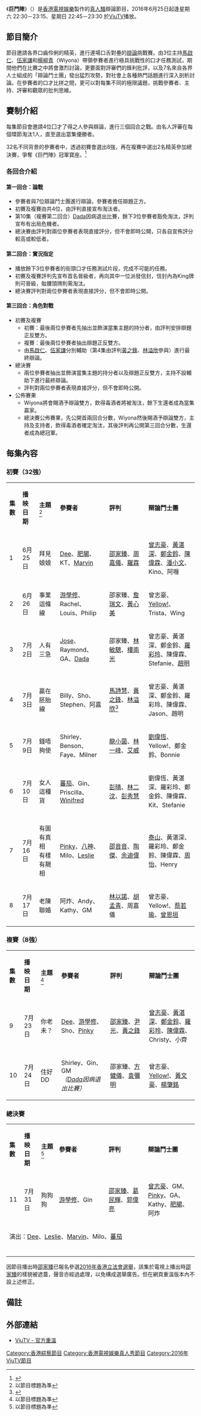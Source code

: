 {{不是|龍門陣}}
{{電視節目資訊框
| 名稱         = 巨門陣
| 原名         = '''''{{lang|en|Agora}}'''''
| 圖片         = Agora ViuTV.jpg
| 圖說         = 
| 類型         = [[綜藝|綜藝]]、[[真人騷|真人騷]]、辯論節目
| 原創         = 
| 發展         = 
| 導演         = 
| 主持         = [[馬啟仁|馬啟仁]]、[[伍家謙|伍家謙]]、[[楊柳青|楊柳青]]
| 配音         = 
| 旁白         = [[駱振偉|駱振偉]]
| 主題曲       = 
| 片頭曲       = 
| 片尾曲       = 
| 作曲         = 
| 國家         = {{HKG}}
| 語言         = [[粵語|粵語]]
| 季數         = 
| 集數         = 11
| 每集列表     = 
| 執行製片     = 
| 製片人       = 
| 監製         = J
| 副製片人     = 
| 共同製片人   = 
| 編導         = 
| 編審         = [[劉美琪|劉美琪]]
| 剪輯         = 
| 外景         = {{HKG}}
| 機位         = 
| 製作公司     = [[香港電視娛樂|香港電視娛樂]]
| 每集長       = 第1－10集：45分鐘（連廣告）<br>第11集（總決賽）：60分鐘（連廣告）
| 電視台       = [[ViuTV|ViuTV]]
| 視頻制式     = [[高清電視|高清電視]] [[1080i|1080i]]
| 音頻制式     = 
| 首播國家     = {{HKG}}
| 開始         = 2016年6月25日
| 結束         = 7月31日
| 播出時間     = '''首播：'''<br>6月25日 22:45－23:30<br>'''常規播放：'''6月26日起<br>逢星期六 22:30－23:15<br>逢星期日 22:45－23:30<br>7月24日 22:30－23:15<br>7月30日 暫停播映<br>'''總決賽：'''<br>7月31日 22:30－23:30
| 晚於         = 
| 早於         = 
| 官方網站     = http://viu.tv/encore/agora 
}}

《'''巨門陣'''》（{{lang-en|'''Agora'''}}）是[[香港電視娛樂|香港電視娛樂]]製作的[[真人騷|真人騷]]辯論節目，2016年6月25日起逢星期六 22:30－23:15、星期日 22:45－23:30 於[[ViuTV|ViuTV]]播放。

==節目簡介==
節目邀請各界口齒伶俐的精英，進行連場口舌對壘的[[辯論|辯論]]挑戰賽。由3位主持[[馬啟仁|馬啟仁]]、[[伍家謙|伍家謙]]和[[楊柳青|楊柳青]]（Wiyona）帶領參賽者進行極具挑戰性的口才任務測試，期間他們在比賽之中將會激烈討論，更要面對評審們的鋒利批評，以及7名來自各界人士組成的「辯論鬥士團」發出猛烈攻勢，對社會上各種熱門話題進行深入剖析討論。在參賽者的口才比拼之間，更可以對每集不同的極限議題，挑戰參賽者、主持、評審和觀眾的批判思維。

==賽制介紹==
每集節目會邀請4位囗才了得之人參與辯論，進行三個回合之戰。由名人評審在每個環節淘汰1人，直至選出當集優勝者。

32名不同背景的參賽者中，透過初賽會選出8強，再在複賽中選出2名精英參加總決賽，爭奪《巨門陣》冠軍寶座。<ref>{{Cite web |url=http://www.viu.tv/readtv/hau-sui-doh-gwoh-cha-bing-jai-faan-gik-jin--juet-saat-hau-gei-daai-luen-dau |title=【口水多過茶】兵仔反擊戰 ﹗絕殺口技大亂鬥 |access-date=2016-06-25 |archive-date=2017-01-14 |archive-url=https://web.archive.org/web/20170114093551/http://www.viu.tv/readtv/hau-sui-doh-gwoh-cha-bing-jai-faan-gik-jin--juet-saat-hau-gei-daai-luen-dau |dead-url=no }}</ref>

===各回合介紹===

==== 第一回合：論戰 ====
*參賽者與7位辯論鬥士團進行辯論，參賽者擔任辯題正方。
*初賽及複賽由共4位，由評判直接宣布淘汰者。
*第10集（複賽第二回合）[[盧頌之|Dada]]因病退出比賽，餘下3位參賽者豁免淘汰，評判宣布有出局危機者。
*總決賽由評判對兩位參賽者表現直接評分，但不會即時公開，只各自宣佈評分較高或較低者。

==== 第二回合：實況指定 ====
*播放餘下3位參賽者的街頭口才任務測試片段，完成不可能的任務。
*初賽及複賽評判先宣布首名晉級者，再向其中一位派發信封，信封內為King牌則可晉級，骷髏頭牌則需淘汰。
*總決賽評判對兩位參賽者表現直接評分，但不會即時公開。

==== 第三回合：角色對戰 ====
*初賽及複賽
** 初賽：最後兩位參賽者先抽出並飾演當集主題的持分者，由評判安排辯題正反雙方。
** 複賽：最後兩位參賽者抽出辯題正反雙方。
** 由[[馬啟仁|馬啟仁]]、[[伍家謙|伍家謙]]分別輔助（第4集由評判[[黃之鋒|黃之鋒]]、[[林溢欣|林溢欣]]參與）進行最終辯論。
*總決賽
** 兩位參賽者抽出並飾演當集主題的持分者以及辯題正反雙方，主持不設輔助下進行最終辯論。
** 評判對兩位參賽者表現直接評分，但不會即時公開。
*公佈賽果
** Wiyona將會賜酒予辯論雙方，飲得毒酒者將被淘汰，餘下生還者成為當集贏家。
** 總決賽公佈賽果，先公開首兩回合分數，Wiyona然後賜酒予辯論雙方，主持及支持者，飲得毒酒者確定淘汰，其後評判再公開第三回合分數，生還者成為總冠軍。

== 每集內容 ==
=== 初賽（32強）===
{|class="wikitable" style="text-align:center"
|- style="background:cornflowerblue; color:white"
|style="width:3%"|'''集數'''
|style="width:7.5%"|'''播映日期'''
|style="width:8%"|'''主題'''<ref name=title>以節目標題為準</ref>
|style="width:22%"|'''參賽者'''
|style="width:17.5%"|'''評判'''
|style="width:22%"|'''辯論鬥士團'''
|-
| 1 || 6月25日 || 拜見娘娘 || [[何啟華|Dee]]、[[徐浩昌|肥腸]]、KT、[[林雋樂|Marvin]] || [[邵家臻|邵家臻]]、[[周嘉儀|周嘉儀]]、[[羅霖|羅霖]] || [[曾志豪_(主持人)|曾志豪]]、[[黃湛深|黃湛深]]、[[鄭金鈴|鄭金鈴]]、[[陳偉霖|陳偉霖]]、[[潘小文|潘小文]]、Kino、阿喱
|-
| 2 || 6月26日 || 事業這條線 || [[游學修|游學修]]、Rachel、Louis、Philip || 邵家臻、[[詹瑞文|詹瑞文]]、[[黃心美|黃心美]] || 曾志豪、[[Yellow!|Yellow!]]、Trista、Wing
|-
| 3 || 7月2日 || 人有三急 || [[戴顯揚|Jose]]、Raymond、GA、[[盧頌之|Dada]] || 邵家臻、[[林敏驄|林敏驄]]、[[樓南光|樓南光]] || 曾志豪、黃湛深、鄭金鈴、[[羅彩玲|羅彩玲]]、陳偉霖、Stefanie、[[趙明|趙明]]
|-
| 4 || 7月3日 || 贏在胚胎線 || Billy、Sho、Stephen、阿嘉 || [[馬詩慧|馬詩慧]]、[[黃之鋒|黃之鋒]]、[[林溢欣|林溢欣]]<ref>{{Cite web |url=http://viu.tv/readtv/bian-cai-da-kao-yan-lin-yi-xin-vs-huang-zhi-feng |title=辯才大考驗！林溢欣 VS 黃之鋒 |access-date=2018-01-26 |archive-date=2018-08-14 |archive-url=https://web.archive.org/web/20180814103652/http://viu.tv/readtv/bian-cai-da-kao-yan-lin-yi-xin-vs-huang-zhi-feng |dead-url=no }}</ref> || 曾志豪、黃湛深、鄭金鈴、羅彩玲、陳偉霖、Jason、趙明
|-
| 5 || 7月9日 || 錢唔夠使 || Shirley、Benson、Faye、Milner || [[龍小菌|龍小菌]]、[[林一峰|林一峰]]、[[艾威|艾威]] || [[劉偉恆|劉偉恆]]、Yellow!、鄭金鈴、Bonnie
|-
| 6 || 7月10日 || 女人這種貨 || [[尤志豪|蕃茄]]、Gin、Priscilla、[[鄭穎翹|Winifred]] || [[彭晴|彭晴]]、[[林二汶|林二汶]]、[[彭秀慧|彭秀慧]] || 劉偉恆、黃湛深、羅彩玲、鄭金鈴、陳偉霖、Kit、Stefanie
|-
| 7 || 7月16日 || 有圖有真相　有樣有靚相 || [[羅沛琪|Pinky]]、[[吳啟揚|八神]]、Milo、[[甄子程|Leslie]] || [[邵音音|邵音音]]、[[陶傑|陶傑]]、[[余迪偉|余迪偉]] || [[泰山_(電台DJ)|泰山]]、黃湛深、羅彩玲、鄭金鈴、陳偉霖、[[周怡_(SNH48)|周怡]]、Henry
|-
| 8 || 7月17日 || 老陳聯婚 || 阿炸、Andy、Kathy、GM || [[林以諾|林以諾]]、[[胡孟青|胡孟青]]、周嘉儀 || 曾志豪、Yellow!、[[蔡若瑜|蔡若瑜]]、[[曾恩垣|曾恩垣]]
|}

=== 複賽（8強）===
{|class="wikitable" style="text-align:center"
|- style="background:cornflowerblue; color:white"
|style="width:3%"|'''集數'''
|style="width:7.5%"|'''播映日期'''
|style="width:8%"|'''主題'''<ref name=title>以節目標題為準</ref>
|style="width:22%"|'''參賽者'''
|style="width:17.5%"|'''評判'''
|style="width:22%"|'''辯論鬥士團'''
|-
| 9 || 7月23日 || 你老未？ || [[何啟華|Dee]]、[[游學修|游學修]]、Sho、[[羅沛琪|Pinky]] || [[邵家臻|邵家臻]]、[[尹光|尹光]]、[[黃之鋒|黃之鋒]] || [[曾志豪_(主持人)|曾志豪]]、[[黃湛深|黃湛深]]、[[鄭金鈴|鄭金鈴]]、[[羅彩玲|羅彩玲]]、[[陳偉霖|陳偉霖]]、Christy、小齊
|-
| 10 || 7月24日 || 住好DD || Shirley、Gin、GM <br>''（[[盧頌之|Dada]]因病退出比賽）'' || 邵家臻、[[方健儀|方健儀]]、[[袁彌明|袁彌明]] || 曾志豪、[[Yellow!|Yellow!]]、[[黃文豪|黃文豪]]、[[楊肇銘|楊肇銘]]
|}

=== 總決賽 ===
{|class="wikitable" style="text-align:center"
|- style="background:cornflowerblue; color:white"
|style="width:3%"|'''集數'''
|style="width:7.5%"|'''播映日期'''
|style="width:8%"|'''主題'''<ref name=title>以節目標題為準</ref>
|style="width:22%"|'''參賽者'''
|style="width:17.5%"|'''評判'''
|style="width:22%"|'''辯論鬥士團'''
|-
| 11 || 7月31日 || 狗狗狗 || [[游學修|游學修]]、Gin || [[邵家臻|邵家臻]]{{ref|note|[A]}}、[[葛民輝|葛民輝]]、[[郭偉亮|郭偉亮]]|| [[曾志豪_(主持人)|曾志豪]]、GM、[[羅沛琪|Pinky]]、GA、Kathy、[[徐浩昌|肥腸]]、阿炸
|-
|colspan="6"| 演出：[[何啟華|Dee]]、[[甄子程|Leslie]]、[[林雋樂|Marvin]]、Milo、[[尤志豪|蕃茄]]
|-
|colspan="6"| {{HideH|結果}} {{winners-other|巨門陣總冠軍| |[[游學修|游學修]] | 1 }} {{HideF}}
|}
{{note|note|A}} 因節目播出時[[邵家臻|邵家臻]]已報名參選[[2016年香港立法會選舉|2016年香港立法會選舉]]，該集於電視上播出時[[邵家臻|邵家臻]]的樣貌被遮蓋，聲音亦經過處理，以免構成選舉廣告。但在網頁重溫版本內不設上述修正。

== 備註 ==
{{noteFoot}}
{{reflist}}

== 外部連結 ==
* [http://viu.tv/encore/agora ViuTV - 官方重溫] {{Wayback|url=http://viu.tv/encore/agora |date=20180720200116 }}

{{電視節目的變遷
|電視台={{HKG}} [[ViuTV|ViuTV]]
|播放檔次=星期六 22:30－23:15 星期日 22:45－23:30<br>6月25日 22:45－23:30<br>7月24日 22:30－23:15<br>7月30日 暫停播映<br>7月31日 22:30－23:30
|節目名稱= 巨門陣<br>(2016年6月25日－7月31日)
|上一節目= [[同2047特首上學去|同2047特首上學去]]<br>（22:30－23:30）<br>（2016年5月21日－6月19日）
|下一節目= [[當衝三小遇上+886MM|當衝三小遇上+886MM]]<br>（22:30－23:30）<br>（2016年8月6日－8月14日）
}}
{{2016年ViuTV實況娛樂}}
[[Category:香港綜藝節目|Category:香港綜藝節目]]
[[Category:香港電視娛樂真人秀節目|Category:香港電視娛樂真人秀節目]]
[[Category:2016年ViuTV節目|Category:2016年ViuTV節目]]